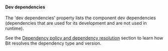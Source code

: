 #### Dev dependencies

The 'dev dependencies' property lists the component dev dependencies (dependencies that are used for its development and are not used in runtime).

See the [Dependency policy and dependency resolution](#dependency-policy-and-dependency-resolution) section to learn how Bit resolves the dependency type and version.
